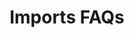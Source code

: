 ---
id: faq
title: Imports FAQs
sidebar_label: FAQs
slug: /messaging/campaign-management/imports/faq
description: Import Campaigns Frequently Asked Questions
keywords:
  - bandwidth
  - messaging
  - campaign
  - 10DLC
hide_title: false
image: ../../static/img/bandwidth-logo.png
---